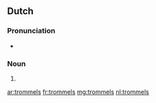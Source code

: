 ==Dutch==

===Pronunciation===
* {{audio|Nl-trommels.ogg|Audio}}

===Noun===
{{head|nl}}

# {{nl-noun form of|pl|trommel}}

[[ar:trommels]]
[[fr:trommels]]
[[mg:trommels]]
[[nl:trommels]]